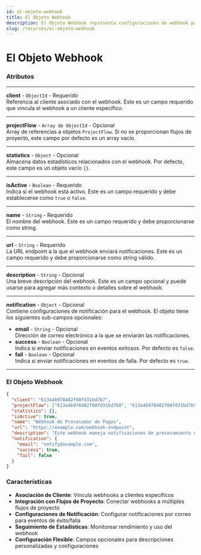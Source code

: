 ```yaml
---
id: el-objeto-webhook
title: El Objeto Webhook
description: El Objeto Webhook representa configuraciones de webhook para recibir notificaciones
slug: /recursos/el-objeto-webhook
---
```



# El Objeto Webhook

### **Atributos**

***

**client** - `ObjectId` - Requerido\
Referencia al cliente asociado con el webhook. Este es un campo requerido que vincula el webhook a un cliente específico.

***

**projectFlow** - `Array de ObjectId` - Opcional\
Array de referencias a objetos `ProjectFlow`. Si no se proporcionan flujos de proyecto, este campo por defecto es un array vacío.

***

**statistics** - `Object` - Opcional\
Almacena datos estadísticos relacionados con el webhook. Por defecto, este campo es un objeto vacío `{}`.

***

**isActive** - `Boolean` - Requerido\
Indica si el webhook está activo. Este es un campo requerido y debe establecerse como `true` o `false`.

***

**name** - `String` - Requerido\
El nombre del webhook. Este es un campo requerido y debe proporcionarse como string.

***

**url** - `String` - Requerido\
La URL endpoint a la que el webhook enviará notificaciones. Este es un campo requerido y debe proporcionarse como string válido.

***

**description** - `String` - Opcional\
Una breve descripción del webhook. Este es un campo opcional y puede usarse para agregar más contexto o detalles sobre el webhook.

***

**notification** - `Object` - Opcional\
Contiene configuraciones de notificación para el webhook. El objeto tiene los siguientes sub-campos opcionales:

* **email** - `String` - Opcional\
  Dirección de correo electrónico a la que se enviarán las notificaciones.
* **success** - `Boolean` - Opcional\
  Indica si enviar notificaciones en eventos exitosos. Por defecto es `false`.
* **fail** - `Boolean` - Opcional\
  Indica si enviar notificaciones en eventos de falla. Por defecto es `true`.

***

### El Objeto Webhook

```json
{
  "client": "613a4b978482f60fd31bd7b7",
  "projectFlow": ["613a4b978482f60fd31bd7b8", "613a4b978482f60fd31bd7b9"],
  "statistics": {},
  "isActive": true,
  "name": "Webhook de Procesador de Pagos",
  "url": "https://example.com/webhook-endpoint",
  "description": "Este webhook maneja notificaciones de procesamiento de pagos.",
  "notification": {
    "email": "notify@example.com",
    "success": true,
    "fail": false
  }
}
```

### Características

- **Asociación de Cliente**: Vincula webhooks a clientes específicos
- **Integración con Flujos de Proyecto**: Conectar webhooks a múltiples flujos de proyecto
- **Configuraciones de Notificación**: Configurar notificaciones por correo para eventos de éxito/falla
- **Seguimiento de Estadísticas**: Monitorear rendimiento y uso del webhook
- **Configuración Flexible**: Campos opcionales para descripciones personalizadas y configuraciones
